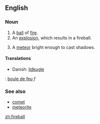 ==English==

===Noun===
{{en-noun}}
# A [[ball]] of [[fire]].
# An [[explosion]], which results in a fireball.
# {{astronomy}} A [[meteor]] bright enough to cast shadows.

====Translations====
{{top}}
*Danish: [[ildkugle]]
{{mid}}
{{bottom}}

{{checktrans}}
{{top}}
{{ttbc|French}}: [[boule de feu]] ''f''
{{mid}}
{{bottom}}

===See also===
*[[comet]]
*[[meteorite]]

[[zh:fireball]]